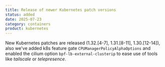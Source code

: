 ```yaml
---
title: Release of newer Kubernetes patch versions
status: added
date: 2025-07-23
category: containers
product: kubernetes
---
```


New Kubernetes patches are released (1.32.[4-7], 1.31.[8-11], 1.30.[12-14]), also we've added k8s feature gate `CPUManagerPolicyAlphaOptions` and enabled the cilium option `bpf-lb-external-clusterip` to ease use of tools like *tailscale* or *telepresence*.


